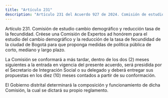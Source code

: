 ```yaml
---
title: "Artículo 231"
description: "Artículo 231 del Acuerdo 927 de 2024. Comisión de estudio cambio demográfico y reducción tasa de la fecundidad."
---
```


Artículo 231. Comisión de estudio cambio demográfico y reducción tasa de la fecundidad. Créese una Comisión de Expertos ad honórem para el estudio del cambio demográfico y la reducción de la tasa de fecundidad de la ciudad de Bogotá para que proponga medidas de política pública de corto, mediano y largo plazo.
 
La Comisión se conformará a más tardar, dentro de los dos (2) meses siguientes a la entrada en vigencia del presente acuerdo, será presidida por el Secretario de Integración Social o su delegado y deberá entregar sus propuestas en los diez (10) meses contados a partir de su conformación.
 
El Gobierno distrital determinará la composición y funcionamiento de dicha Comisión, la cual se dictará su propio reglamento.
